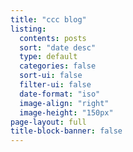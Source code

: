 ```yaml
---
title: "ccc blog"
listing:
  contents: posts
  sort: "date desc"
  type: default
  categories: false
  sort-ui: false
  filter-ui: false
  date-format: "iso"
  image-align: "right"
  image-height: "150px"
page-layout: full
title-block-banner: false
---
```

